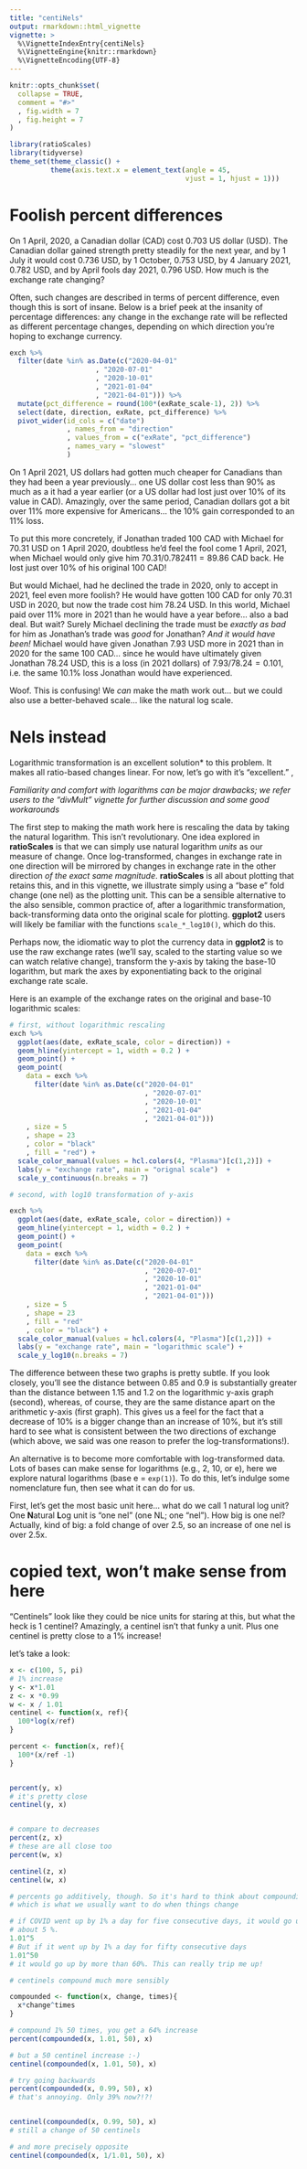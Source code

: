 ```yaml
---
title: "centiNels"
output: rmarkdown::html_vignette
vignette: >
  %\VignetteIndexEntry{centiNels}
  %\VignetteEngine{knitr::rmarkdown}
  %\VignetteEncoding{UTF-8}
---
```


```r
knitr::opts_chunk$set(
  collapse = TRUE,
  comment = "#>"
  , fig.width = 7
  , fig.height = 7
)
```

```r
library(ratioScales)
library(tidyverse)
theme_set(theme_classic() +
          theme(axis.text.x = element_text(angle = 45,
                                           vjust = 1, hjust = 1)))
```


# Foolish percent differences

On 1 April, 2020, a Canadian dollar (CAD) cost 0.703 US dollar (USD). The
Canadian dollar gained strength pretty steadily for the next year, and by 1 July
it would cost 0.736 USD, by  1 October, 0.753 USD, by 4 January 2021, 0.782 USD,
and by April fools day 2021, 0.796 USD. How much is the exchange rate changing?

Often, such changes are described in terms of percent difference, even though
this is sort of insane. Below is a brief peek at the insanity of percentage
differences: any change in the exchange rate will be reflected as different
percentage changes, depending on which direction you're hoping to exchange
currency.

```r
exch %>% 
  filter(date %in% as.Date(c("2020-04-01"
                     , "2020-07-01"
                     , "2020-10-01"
                     , "2021-01-04"
                     , "2021-04-01"))) %>% 
  mutate(pct_difference = round(100*(exRate_scale-1), 2)) %>% 
  select(date, direction, exRate, pct_difference) %>% 
  pivot_wider(id_cols = c("date")
              , names_from = "direction"
              , values_from = c("exRate", "pct_difference")
              , names_vary = "slowest"
              )
```

On 1 April 2021, US dollars had gotten much cheaper for Canadians than they had
been a year previously... one US dollar cost less than 90% as much as a it had a
year earlier (or a US dollar had lost just over 10% of its value in CAD). Amazingly,
over the same period, Canadian dollars got a bit over 11% more expensive for
Americans... the 10% gain corresponded to an 11% loss. 

To put this more concretely, if Jonathan traded 100 CAD with Michael for 70.31
USD on 1 April 2020, doubtless he'd feel the fool come 1 April, 2021, when
Michael would only give him $70.31/0.782411 = 89.86$ CAD back. He lost just
over 10% of his original 100 CAD!

But would Michael, had he declined the trade in 2020, only to accept in 2021,
feel even more foolish? He would have gotten 100 CAD for only 70.31 USD in 2020,
but now the trade cost him 78.24 USD. In this world, Michael paid over 11% more
in 2021 than he would have a year before... also a bad deal. But wait? Surely
Michael declining the trade must be *exactly as bad* for him as Jonathan's trade
was *good* for Jonathan? *And it would have been!* Michael would have given
Jonathan 7.93 USD more in 2021 than in 2020 for the same 100 CAD... since he
would have ultimately given Jonathan 78.24 USD, this is a loss (in 2021 dollars)
of $7.93/78.24 = 0.101$, i.e. the same 10.1% loss Jonathan would have
experienced.

Woof. This is confusing! We *can* make the math work out... but we could also
use a better-behaved scale... like the natural log scale.


# Nels instead 

Logarithmic transformation is an excellent solution\* to this problem. It makes
all ratio-based changes linear.  For now, 
let's go with it's "excellent." ,


*Familiarity and comfort with logarithms can be major drawbacks; we refer
users to the "divMult" vignette for further discussion and some good
workarounds*

The first step to making the math work here is rescaling the data by taking the
natural logarithm. This isn't revolutionary. One idea explored in
**ratioScales** is that we can simply use natural logarithm *units* as our
measure of change. Once log-transformed, changes in exchange rate in one
direction will be mirrored by changes in exchange rate in the other direction
*of the exact same magnitude*. **ratioScales** is all about plotting that
retains this, and in this vignette, we illustrate simply using a "base e" fold
change (one nel) as the plotting unit. This can be a sensible alternative to the
also sensible, common practice of, after a logarithmic transformation,
back-transforming data onto the original scale for plotting. **ggplot2** users
will likely be familiar with the functions `scale_*_log10()`, which do this.

Perhaps now, the idiomatic way to plot the currency data in **ggplot2** is to
use the raw exchange rates (we'll say, scaled to the starting value so we can
watch relative change), transform the y-axis by taking the base-10 logarithm,
but mark the axes by exponentiating back to the original exchange rate scale. 

Here is an example of the exchange rates on the original and base-10 logarithmic 
scales:

```r

# first, without logarithmic rescaling
exch %>%
  ggplot(aes(date, exRate_scale, color = direction)) +
  geom_hline(yintercept = 1, width = 0.2 ) +
  geom_point() +
  geom_point(
    data = exch %>%
      filter(date %in% as.Date(c("2020-04-01"
                                 , "2020-07-01"
                                 , "2020-10-01"
                                 , "2021-01-04"
                                 , "2021-04-01")))
    , size = 5
    , shape = 23
    , color = "black"
    , fill = "red") +
  scale_color_manual(values = hcl.colors(4, "Plasma")[c(1,2)]) +
  labs(y = "exchange rate", main = "orignal scale")  +
  scale_y_continuous(n.breaks = 7)

# second, with log10 transformation of y-axis

exch %>% 
  ggplot(aes(date, exRate_scale, color = direction)) + 
  geom_hline(yintercept = 1, width = 0.2 ) +
  geom_point() +
  geom_point(
    data = exch %>% 
      filter(date %in% as.Date(c("2020-04-01"
                                 , "2020-07-01"
                                 , "2020-10-01"
                                 , "2021-01-04"
                                 , "2021-04-01")))
    , size = 5
    , shape = 23
    , fill = "red"
    , color = "black") +
  scale_color_manual(values = hcl.colors(4, "Plasma")[c(1,2)]) +
  labs(y = "exchange rate", main = "logarithmic scale") +
  scale_y_log10(n.breaks = 7)
```

The difference between these two graphs is pretty subtle. If you look closely,
you'll see the distance between 0.85 and 0.9 is substantially greater than the
distance between 1.15 and 1.2 on the logarithmic y-axis graph (second), whereas,
of course, they are the same distance apart on the arithmetic y-axis (first
graph). This gives us a feel for the fact that a decrease of 10% is a bigger
change than an increase of 10%, but it's still hard to see what is consistent
between the two directions of exchange (which above, we said was one reason to
prefer the log-transformations!).

An alternative is to become more comfortable with log-transformed data. Lots of
bases can make sense for logarithms (e.g., 2, 10, or e), here we
explore natural logarithms (base e = `exp(1)`). To do this, let's indulge some
nomenclature fun, then see what it can do for us.

First, let's get the most basic unit here... what do we call 1 natural log unit? One **N**atural **L**og unit is "one nel" (one NL; one "nel"). How big is one nel? Actually, kind of big: a fold change of over 2.5, so an increase of one nel is over 2.5x. 


<!-- Next introduce log scaling, nels, centinels, and then show the cool
compounding 1 % and linear change in centinels, ideally with the exhange rate
data. The below is from the blog post -->

# copied text, won't make sense from here
"Centinels" look like they could be nice units for staring at this, but what the
heck is 1 centinel? Amazingly, a centinel isn't that funky a unit. Plus one
centinel is pretty close to a 1% increase!

let's take a look:

```r

x <- c(100, 5, pi)
# 1% increase
y <- x*1.01 
z <- x *0.99
w <- x / 1.01
centinel <- function(x, ref){
  100*log(x/ref)
}

percent <- function(x, ref){
  100*(x/ref -1)
}


percent(y, x)
# it's pretty close
centinel(y, x)


# compare to decreases
percent(z, x)
# these are all close too
percent(w, x)

centinel(z, x)
centinel(w, x)  

# percents go additively, though. So it's hard to think about compounding them
# which is what we usually want to do when things change

# if COVID went up by 1% a day for five consecutive days, it would go up by 
# about 5 %. 
1.01^5
# But if it went up by 1% a day for fifty consecutive days
1.01^50
# it would go up by more than 60%. This can really trip me up!

# centinels compound much more sensibly

compounded <- function(x, change, times){
  x*change^times
}

# compound 1% 50 times, you get a 64% increase
percent(compounded(x, 1.01, 50), x)

# but a 50 centinel increase :-)
centinel(compounded(x, 1.01, 50), x)

# try going backwards
percent(compounded(x, 0.99, 50), x)
# that's annoying. Only 39% now?!?!


centinel(compounded(x, 0.99, 50), x)
# still a change of 50 centinels

# and more precisely opposite 
centinel(compounded(x, 1/1.01, 50), x)

```
